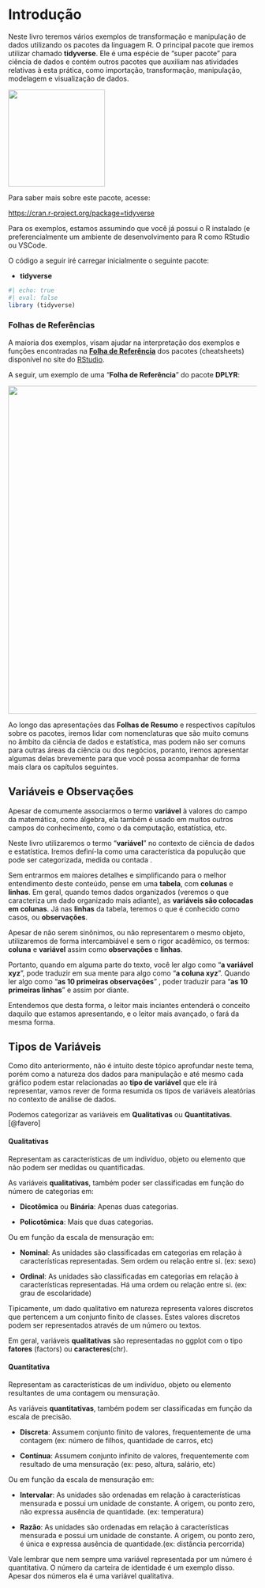# Introdução {.unnumbered}

Neste livro teremos vários exemplos de transformação e manipulação de dados utilizando os pacotes da linguagem R. O principal pacote que iremos utilizar chamado **tidyverse**. Ele é uma espécie de "super pacote" para ciência de dados e contém outros pacotes que auxiliam nas atividades relativas à esta prática, como importação, transformação, manipulação, modelagem e visualização de dados.

![](images/tidyverse-hex-stiker.jpg){width="196"}

Para saber mais sobre este pacote, acesse:

[https://cran.r-project.org/package=tidyverse](https://cran.r-project.org/package=tidyr){.uri}

Para os exemplos, estamos assumindo que você já possui o R instalado (e preferencialmente um ambiente de desenvolvimento para R como RStudio ou VSCode.

O código a seguir iré carregar inicialmente o seguinte pacote:

-   **tidyverse**

```r
#| echo: true
#| eval: false
library (tidyverse)
```

### Folhas de Referências

A maioria dos exemplos, visam ajudar na interpretação dos exemplos e funções encontradas na [**Folha de Referência**](https://www.rstudio.com/resources/cheatsheets/) dos pacotes (cheatsheets) disponível no site do [RStudio](rstudio.com).

A seguir, um exemplo de uma "**Folha de Referência**" do pacote **DPLYR**:

![](images/data-transformation-cheatsheet01.jpg){width="663"}

Ao longo das apresentações das **Folhas de Resumo** e respectivos capítulos sobre os pacotes, iremos lidar com nomenclaturas que são muito comuns no âmbito da ciência de dados e estatística, mas podem não ser comuns para outras áreas da ciência ou dos negócios, poranto, iremos apresentar algumas delas brevemente para que você possa acompanhar de forma mais clara os capítulos seguintes.

## Variáveis e Observações

Apesar de comumente associarmos o termo **variável** à valores do campo da matemática, como álgebra, ela também é usado em muitos outros campos do conhecimento, como o da computação, estatística, etc.

Neste livro utilizaremos o termo "**variável**" no contexto de ciência de dados e estatística. Iremos definí-la como uma característica da populução que pode ser categorizada, medida ou contada .

Sem entrarmos em maiores detalhes e simplificando para o melhor entendimento deste conteúdo, pense em uma **tabela**, com **colunas** e **linhas**. Em geral, quando temos dados organizados (veremos o que caracteriza um dado organizado mais adiante), as **variáveis são colocadas em colunas**. Já nas **linhas** da tabela, teremos o que é conhecido como casos, ou **observações**.

Apesar de não serem sinônimos, ou não representarem o mesmo objeto, utilizaremos de forma intercambiável e sem o rigor acadêmico, os termos: **coluna** e **variável** assim como **observações** e **linhas**.

Portanto, quando em alguma parte do texto, você ler algo como "**a variável xyz**", pode traduzir em sua mente para algo como "**a coluna xyz**". Quando ler algo como "**as 10 primeiras observações**" , poder traduzir para "**as 10 primeiras linhas**" e assim por diante.

Entendemos que desta forma, o leitor mais inciantes entenderá o conceito daquilo que estamos apresentando, e o leitor mais avançado, o fará da mesma forma.

## Tipos de Variáveis

Como dito anteriormento, não é intuito deste tópico aprofundar neste tema, porém como a natureza dos dados para manipulação e até mesmo cada gráfico podem estar relacionadas ao **tipo de variável** que ele irá representar, vamos rever de forma resumida os tipos de variáveis aleatórias no contexto de análise de dados.

Podemos categorizar as variáveis em **Qualitativas** ou **Quantitativas**. [@favero]

#### Qualitativas

Representam as características de um indivíduo, objeto ou elemento que não podem ser medidas ou quantificadas.

As variáveis **qualitativas**, também poder ser classificadas em função do número de categorias em:

-   **Dicotômica** ou **Binária**: Apenas duas categorias.

-   **Policotômica**: Mais que duas categorias.

Ou em função da escala de mensuração em:

-   **Nominal**: As unidades são classificadas em categorias em relação à características representadas. Sem ordem ou relação entre si. (ex: sexo)

-   **Ordinal**: As unidades são classificadas em categorias em relação à características representadas. Há uma ordem ou relação entre si. (ex: grau de escolaridade)

Tipicamente, um dado qualitativo em natureza representa valores discretos que pertencem a um conjunto finito de classes. Estes valores discretos podem ser representados através de um número ou textos.

Em geral, variáveis **qualitativas** são representadas no ggplot com o tipo **fatores** (factors) ou **caracteres**(chr).

#### Quantitativa

Representam as características de um indivíduo, objeto ou elemento resultantes de uma contagem ou mensuração.

As variáveis **quantitativas**, também podem ser classificadas em função da escala de precisão.

-   **Discreta**: Assumem conjunto finito de valores, frequentemente de uma contagem (ex: número de filhos, quantidade de carros, etc)

-   **Contínua**: Assumem conjunto infinito de valores, frequentemente com resultado de uma mensuração (ex: peso, altura, salário, etc)

Ou em função da escala de mensuração em:

-   **Intervalar**: As unidades são ordenadas em relação à características mensurada e possui um unidade de constante. A origem, ou ponto zero, não expressa ausência de quantidade. (ex: temperatura)

-   **Razão**: As unidades são ordenadas em relação à características mensurada e possui um unidade de constante. A origem, ou ponto zero, é única e expressa ausência de quantidade.(ex: distância percorrida)

::: callout-caution
Vale lembrar que nem sempre uma variável representada por um número é quantitativa. O número da carteira de identidade é um exemplo disso. Apesar dos números ela é uma variável qualitativa.
:::

#### 
